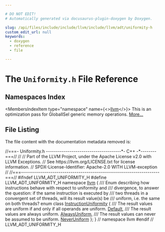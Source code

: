 ```yaml
---

# DO NOT EDIT!
# Automatically generated via docusaurus-plugin-doxygen by Doxygen.

slug: /api/files/include/include/llvm/include/llvm/adt/uniformity-h
custom_edit_url: null
keywords:
  - doxygen
  - reference
  - file

---
```





# The `Uniformity.h` File Reference

<DoxygenPage pluginConfig={pluginConfig}>



## Namespaces Index

<MembersIndex>

<MembersIndexItem
  type="namespace"
  name={<><a href="/docs/api/namespaces/llvm">llvm</a></>}>
This is an optimization pass for GlobalISel generic memory operations. <a href="/docs/api/namespaces/llvm/#details">More...</a>
</MembersIndexItem>

</MembersIndex>


## File Listing

The file content with the documentation metadata removed is:

<ProgramListing>

<Link id="l00001" /><CodeLine lineNumber="1"><span class="doxyHighlightComment">//===- Uniformity.h --------------------------------------&#42;- C++ -&#42;--------===//</span></CodeLine>
<Link id="l00002" /><CodeLine lineNumber="2"><span class="doxyHighlightComment">//</span></CodeLine>
<Link id="l00003" /><CodeLine lineNumber="3"><span class="doxyHighlightComment">// Part of the LLVM Project, under the Apache License v2.0 with LLVM Exceptions.</span></CodeLine>
<Link id="l00004" /><CodeLine lineNumber="4"><span class="doxyHighlightComment">// See https://llvm.org/LICENSE.txt for license information.</span></CodeLine>
<Link id="l00005" /><CodeLine lineNumber="5"><span class="doxyHighlightComment">// SPDX-License-Identifier: Apache-2.0 WITH LLVM-exception</span></CodeLine>
<Link id="l00006" /><CodeLine lineNumber="6"><span class="doxyHighlightComment">//</span></CodeLine>
<Link id="l00007" /><CodeLine lineNumber="7"><span class="doxyHighlightComment">//===----------------------------------------------------------------------===//</span></CodeLine>
<Link id="l00008" /><CodeLine lineNumber="8"></CodeLine>
<Link id="l00009" /><CodeLine lineNumber="9"><span class="doxyHighlightPreprocessor">#ifndef LLVM&#95;ADT&#95;UNIFORMITY&#95;H</span></CodeLine>
<Link id="l00010" /><CodeLine lineNumber="10"><span class="doxyHighlightPreprocessor">#define LLVM&#95;ADT&#95;UNIFORMITY&#95;H</span></CodeLine>
<Link id="l00011" /><CodeLine lineNumber="11"></CodeLine>
<Link id="l00012" /><CodeLine lineNumber="12"><span class="doxyHighlightKeyword">namespace </span><span class="doxyHighlight"><a href="/docs/api/namespaces/llvm">llvm</a> &#123;</span></CodeLine>
<Link id="l00013" /><CodeLine lineNumber="13"></CodeLine>
<Link id="l00014" /><CodeLine lineNumber="14"><span class="doxyHighlightComment">/// Enum describing how instructions behave with respect to uniformity and</span></CodeLine>
<Link id="l00015" /><CodeLine lineNumber="15"><span class="doxyHighlightComment">/// divergence, to answer the question: if the same instruction is executed by</span></CodeLine>
<Link id="l00016" /><CodeLine lineNumber="16"><span class="doxyHighlightComment">/// two threads in a convergent set of threads, will its result value(s) be</span></CodeLine>
<Link id="l00017" /><CodeLine lineNumber="17"><span class="doxyHighlightComment">/// uniform, i.e. the same on both threads?</span></CodeLine>
<Link id="l00018" /><CodeLine lineNumber="18" lineLink="/docs/api/namespaces/llvm/#ae58c751054b01f206f9b9e34e461d25f"><span class="doxyHighlightKeyword">enum class</span><span class="doxyHighlight"> <a href="/docs/api/namespaces/llvm/#ae58c751054b01f206f9b9e34e461d25f">InstructionUniformity</a> &#123;</span></CodeLine>
<Link id="l00019" /><CodeLine lineNumber="19"><span class="doxyHighlightComment">  /// The result values are uniform if and only if all operands are uniform.</span></CodeLine>
<Link id="l00020" /><CodeLine lineNumber="20" lineLink="/docs/api/namespaces/llvm/#ae58c751054b01f206f9b9e34e461d25fa7a1920d61156abc05a60135aefe8bc67"><span class="doxyHighlight">  <a href="/docs/api/namespaces/llvm/#ae58c751054b01f206f9b9e34e461d25fa7a1920d61156abc05a60135aefe8bc67">Default</a>,</span></CodeLine>
<Link id="l00021" /><CodeLine lineNumber="21"></CodeLine>
<Link id="l00022" /><CodeLine lineNumber="22"><span class="doxyHighlightComment">  /// The result values are always uniform.</span></CodeLine>
<Link id="l00023" /><CodeLine lineNumber="23" lineLink="/docs/api/namespaces/llvm/#ae58c751054b01f206f9b9e34e461d25fa32c426b55435c648a805b1103c96dcdf"><span class="doxyHighlight">  <a href="/docs/api/namespaces/llvm/#ae58c751054b01f206f9b9e34e461d25fa32c426b55435c648a805b1103c96dcdf">AlwaysUniform</a>,</span></CodeLine>
<Link id="l00024" /><CodeLine lineNumber="24"></CodeLine>
<Link id="l00025" /><CodeLine lineNumber="25"><span class="doxyHighlightComment">  /// The result values can never be assumed to be uniform.</span></CodeLine>
<Link id="l00026" /><CodeLine lineNumber="26" lineLink="/docs/api/namespaces/llvm/#ae58c751054b01f206f9b9e34e461d25fa45ca4337861caa0e5a6723c79b31e191"><span class="doxyHighlight">  <a href="/docs/api/namespaces/llvm/#ae58c751054b01f206f9b9e34e461d25fa45ca4337861caa0e5a6723c79b31e191">NeverUniform</a></span></CodeLine>
<Link id="l00027" /><CodeLine lineNumber="27"><span class="doxyHighlight">&#125;;</span></CodeLine>
<Link id="l00028" /><CodeLine lineNumber="28"></CodeLine>
<Link id="l00029" /><CodeLine lineNumber="29"><span class="doxyHighlight">&#125; </span><span class="doxyHighlightComment">// namespace llvm</span></CodeLine>
<Link id="l00030" /><CodeLine lineNumber="30"><span class="doxyHighlightPreprocessor">#endif </span><span class="doxyHighlightComment">// LLVM&#95;ADT&#95;UNIFORMITY&#95;H</span></CodeLine>

</ProgramListing>


</DoxygenPage>
